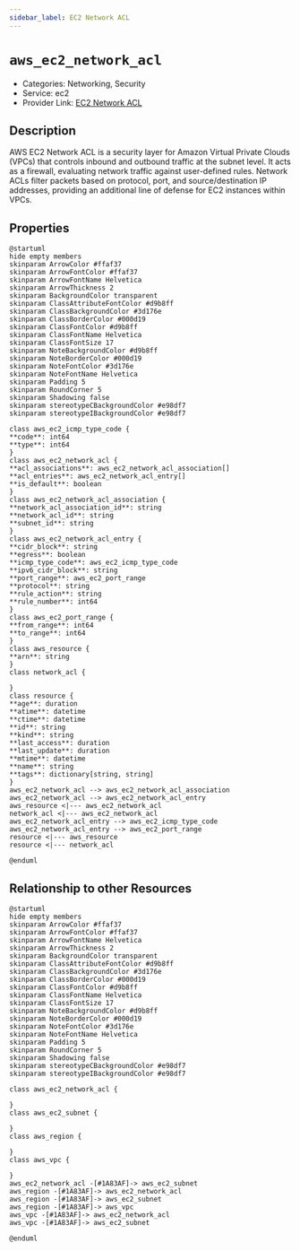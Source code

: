 ```yaml
---
sidebar_label: EC2 Network ACL
---
```


# `aws_ec2_network_acl`

- Categories: Networking, Security
- Service: ec2
- Provider Link: [EC2 Network ACL](https://docs.aws.amazon.com/vpc/latest/userguide/vpc-network-acls.html)

## Description

AWS EC2 Network ACL is a security layer for Amazon Virtual Private Clouds (VPCs) that controls inbound and outbound traffic at the subnet level. It acts as a firewall, evaluating network traffic against user-defined rules. Network ACLs filter packets based on protocol, port, and source/destination IP addresses, providing an additional line of defense for EC2 instances within VPCs.

## Properties

<ZoomPanPinch>

```kroki imgType="plantuml" imgAlt="Diagram of EC2 Network ACL data model"
@startuml
hide empty members
skinparam ArrowColor #ffaf37
skinparam ArrowFontColor #ffaf37
skinparam ArrowFontName Helvetica
skinparam ArrowThickness 2
skinparam BackgroundColor transparent
skinparam ClassAttributeFontColor #d9b8ff
skinparam ClassBackgroundColor #3d176e
skinparam ClassBorderColor #000d19
skinparam ClassFontColor #d9b8ff
skinparam ClassFontName Helvetica
skinparam ClassFontSize 17
skinparam NoteBackgroundColor #d9b8ff
skinparam NoteBorderColor #000d19
skinparam NoteFontColor #3d176e
skinparam NoteFontName Helvetica
skinparam Padding 5
skinparam RoundCorner 5
skinparam Shadowing false
skinparam stereotypeCBackgroundColor #e98df7
skinparam stereotypeIBackgroundColor #e98df7

class aws_ec2_icmp_type_code {
**code**: int64
**type**: int64
}
class aws_ec2_network_acl {
**acl_associations**: aws_ec2_network_acl_association[]
**acl_entries**: aws_ec2_network_acl_entry[]
**is_default**: boolean
}
class aws_ec2_network_acl_association {
**network_acl_association_id**: string
**network_acl_id**: string
**subnet_id**: string
}
class aws_ec2_network_acl_entry {
**cidr_block**: string
**egress**: boolean
**icmp_type_code**: aws_ec2_icmp_type_code
**ipv6_cidr_block**: string
**port_range**: aws_ec2_port_range
**protocol**: string
**rule_action**: string
**rule_number**: int64
}
class aws_ec2_port_range {
**from_range**: int64
**to_range**: int64
}
class aws_resource {
**arn**: string
}
class network_acl {

}
class resource {
**age**: duration
**atime**: datetime
**ctime**: datetime
**id**: string
**kind**: string
**last_access**: duration
**last_update**: duration
**mtime**: datetime
**name**: string
**tags**: dictionary[string, string]
}
aws_ec2_network_acl --> aws_ec2_network_acl_association
aws_ec2_network_acl --> aws_ec2_network_acl_entry
aws_resource <|--- aws_ec2_network_acl
network_acl <|--- aws_ec2_network_acl
aws_ec2_network_acl_entry --> aws_ec2_icmp_type_code
aws_ec2_network_acl_entry --> aws_ec2_port_range
resource <|--- aws_resource
resource <|--- network_acl

@enduml
```

</ZoomPanPinch>

## Relationship to other Resources

<ZoomPanPinch>

```kroki imgType="plantuml" imgAlt="Diagram of EC2 Network ACL resource relationships"
@startuml
hide empty members
skinparam ArrowColor #ffaf37
skinparam ArrowFontColor #ffaf37
skinparam ArrowFontName Helvetica
skinparam ArrowThickness 2
skinparam BackgroundColor transparent
skinparam ClassAttributeFontColor #d9b8ff
skinparam ClassBackgroundColor #3d176e
skinparam ClassBorderColor #000d19
skinparam ClassFontColor #d9b8ff
skinparam ClassFontName Helvetica
skinparam ClassFontSize 17
skinparam NoteBackgroundColor #d9b8ff
skinparam NoteBorderColor #000d19
skinparam NoteFontColor #3d176e
skinparam NoteFontName Helvetica
skinparam Padding 5
skinparam RoundCorner 5
skinparam Shadowing false
skinparam stereotypeCBackgroundColor #e98df7
skinparam stereotypeIBackgroundColor #e98df7

class aws_ec2_network_acl {

}
class aws_ec2_subnet {

}
class aws_region {

}
class aws_vpc {

}
aws_ec2_network_acl -[#1A83AF]-> aws_ec2_subnet
aws_region -[#1A83AF]-> aws_ec2_network_acl
aws_region -[#1A83AF]-> aws_ec2_subnet
aws_region -[#1A83AF]-> aws_vpc
aws_vpc -[#1A83AF]-> aws_ec2_network_acl
aws_vpc -[#1A83AF]-> aws_ec2_subnet

@enduml
```

</ZoomPanPinch>
